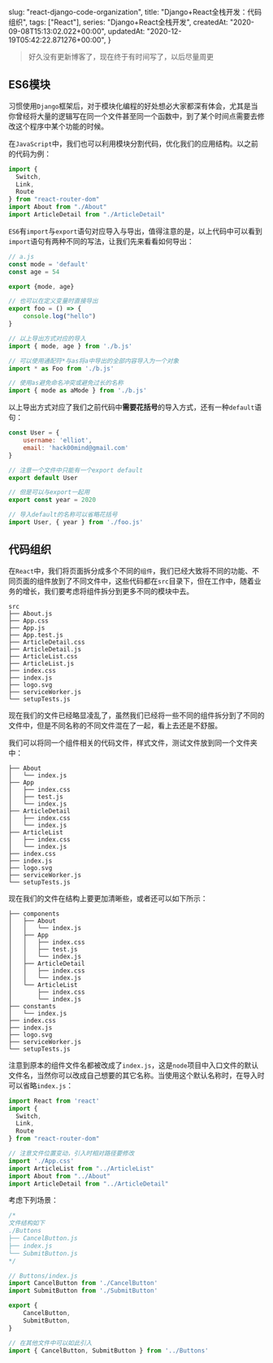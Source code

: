 
  slug: "react-django-code-organization",
  title: "Django+React全栈开发：代码组织",
  tags: ["React"],
  series: "Django+React全栈开发",
  createdAt: "2020-09-08T15:13:02.022+00:00",
  updatedAt: "2020-12-19T05:42:22.871276+00:00",
}

> 好久没有更新博客了，现在终于有时间写了，以后尽量周更

## ES6模块

习惯使用`Django`框架后，对于模块化编程的好处想必大家都深有体会，尤其是当你曾经将大量的逻辑写在同一个文件甚至同一个函数中，到了某个时间点需要去修改这个程序中某个功能的时候。

在`JavaScript`中，我们也可以利用模块分割代码，优化我们的应用结构。以之前的代码为例：

```javascript
import {
  Switch,
  Link,
  Route
} from "react-router-dom"
import About from "./About"
import ArticleDetail from "./ArticleDetail"
```

`ES6`有`import`与`export`语句对应导入与导出，值得注意的是，以上代码中可以看到`import`语句有两种不同的写法，让我们先来看看如何导出：

```javascript
// a.js
const mode = 'default'
const age = 54

export {mode, age}

// 也可以在定义变量时直接导出
export foo = () => {
    console.log("hello")
}

// 以上导出方式对应的导入
import { mode, age } from './b.js'

// 可以使用通配符*与as将a中导出的全部内容导入为一个对象
import * as Foo from './b.js'

// 使用as避免命名冲突或避免过长的名称
import { mode as aMode } from './b.js'
```

以上导出方式对应了我们之前代码中**需要花括号**的导入方式，还有一种`default`语句：

```javascript
const User = {
    username: 'elliot',
    email: 'hack00mind@gmail.com'
}

// 注意一个文件中只能有一个export default
export default User

// 但是可以与export一起用
export const year = 2020

// 导入default的名称可以省略花括号
import User, { year } from './foo.js'
```

## 代码组织

在`React`中，我们将页面拆分成多个不同的`组件`，我们已经大致将不同的功能、不同页面的组件放到了不同文件中，这些代码都在`src`目录下，但在工作中，随着业务的增长，我们要考虑将组件拆分到更多不同的模块中去。

```
src
├── About.js
├── App.css
├── App.js
├── App.test.js
├── ArticleDetail.css
├── ArticleDetail.js
├── ArticleList.css
├── ArticleList.js
├── index.css
├── index.js
├── logo.svg
├── serviceWorker.js
└── setupTests.js
```

现在我们的文件已经略显凌乱了，虽然我们已经将一些不同的组件拆分到了不同的文件中，但是不同名称的不同文件混在了一起，看上去还是不舒服。

我们可以将同一个组件相关的代码文件，样式文件，测试文件放到同一个文件夹中：

```
├── About
│   └── index.js
├── App
│   ├── index.css
│   ├── test.js
│   └── index.js
├── ArticleDetail
│   ├── index.css
│   └── index.js
├── ArticleList
│   ├── index.css
│   └── index.js
├── index.css
├── index.js
├── logo.svg
├── serviceWorker.js
└── setupTests.js

```

现在我们的文件在结构上要更加清晰些，或者还可以如下所示：

```
├── components
│   ├── About
│   │   └── index.js
│   ├── App
│   │   ├── index.css
│   │   ├── test.js
│   │   └── index.js
│   ├── ArticleDetail
│   │   ├── index.css
│   │   └── index.js
│   └── ArticleList
│       ├── index.css
│       └── index.js
├── constants
│   └── index.js
├── index.css
├── index.js
├── logo.svg
├── serviceWorker.js
└── setupTests.js
```

注意到原本的组件文件名都被改成了`index.js`，这是`node`项目中入口文件的默认文件名，当然你可以改成自己想要的其它名称。当使用这个默认名称时，在导入时可以省略`index.js`：

```javascript
import React from 'react'
import {
  Switch,
  Link,
  Route
} from "react-router-dom"

// 注意文件位置变动，引入时相对路径要修改
import './App.css'
import ArticleList from "../ArticleList"
import About from "../About"
import ArticleDetail from "../ArticleDetail"
```

考虑下列场景：

```javascript
/*
文件结构如下
./Buttons
├── CancelButton.js
├── index.js
└── SubmitButton.js
*/

// Buttons/index.js
import CancelButton from './CancelButton'
import SubmitButton from './SubmitButton'

export {
	CancelButton,
    SubmitButton,
}

// 在其他文件中可以如此引入
import { CancelButton, SubmitButton } from '../Buttons'
```


